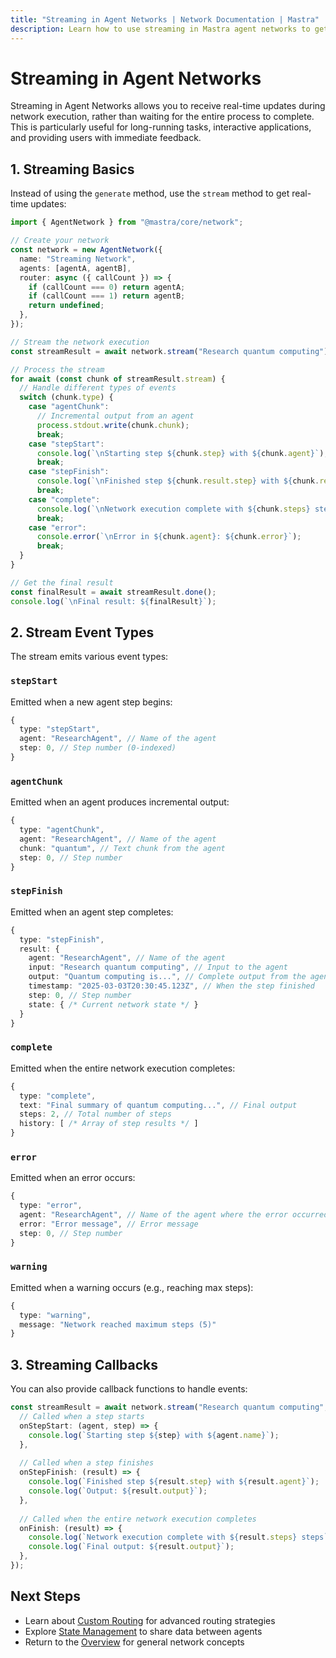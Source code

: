 ```yaml
---
title: "Streaming in Agent Networks | Network Documentation | Mastra"
description: Learn how to use streaming in Mastra agent networks to get real-time updates during network execution and create responsive, interactive applications.
---
```


# Streaming in Agent Networks

Streaming in Agent Networks allows you to receive real-time updates during network execution, rather than waiting for the entire process to complete. This is particularly useful for long-running tasks, interactive applications, and providing users with immediate feedback.

## 1. Streaming Basics

Instead of using the `generate` method, use the `stream` method to get real-time updates:

```ts showLineNumbers copy
import { AgentNetwork } from "@mastra/core/network";

// Create your network
const network = new AgentNetwork({
  name: "Streaming Network",
  agents: [agentA, agentB],
  router: async ({ callCount }) => {
    if (callCount === 0) return agentA;
    if (callCount === 1) return agentB;
    return undefined;
  },
});

// Stream the network execution
const streamResult = await network.stream("Research quantum computing");

// Process the stream
for await (const chunk of streamResult.stream) {
  // Handle different types of events
  switch (chunk.type) {
    case "agentChunk":
      // Incremental output from an agent
      process.stdout.write(chunk.chunk);
      break;
    case "stepStart":
      console.log(`\nStarting step ${chunk.step} with ${chunk.agent}`);
      break;
    case "stepFinish":
      console.log(`\nFinished step ${chunk.result.step} with ${chunk.result.agent}`);
      break;
    case "complete":
      console.log(`\nNetwork execution complete with ${chunk.steps} steps`);
      break;
    case "error":
      console.error(`\nError in ${chunk.agent}: ${chunk.error}`);
      break;
  }
}

// Get the final result
const finalResult = await streamResult.done();
console.log(`\nFinal result: ${finalResult}`);
```

## 2. Stream Event Types

The stream emits various event types:

### `stepStart`

Emitted when a new agent step begins:

```ts copy
{
  type: "stepStart",
  agent: "ResearchAgent", // Name of the agent
  step: 0, // Step number (0-indexed)
}
```

### `agentChunk`

Emitted when an agent produces incremental output:

```ts copy
{
  type: "agentChunk",
  agent: "ResearchAgent", // Name of the agent
  chunk: "quantum", // Text chunk from the agent
  step: 0, // Step number
}
```

### `stepFinish`

Emitted when an agent step completes:

```ts copy
{
  type: "stepFinish",
  result: {
    agent: "ResearchAgent", // Name of the agent
    input: "Research quantum computing", // Input to the agent
    output: "Quantum computing is...", // Complete output from the agent
    timestamp: "2025-03-03T20:30:45.123Z", // When the step finished
    step: 0, // Step number
    state: { /* Current network state */ }
  }
}
```

### `complete`

Emitted when the entire network execution completes:

```ts copy
{
  type: "complete",
  text: "Final summary of quantum computing...", // Final output
  steps: 2, // Total number of steps
  history: [ /* Array of step results */ ]
}
```

### `error`

Emitted when an error occurs:

```ts copy
{
  type: "error",
  agent: "ResearchAgent", // Name of the agent where the error occurred
  error: "Error message", // Error message
  step: 0, // Step number
}
```

### `warning`

Emitted when a warning occurs (e.g., reaching max steps):

```ts copy
{
  type: "warning",
  message: "Network reached maximum steps (5)"
}
```

## 3. Streaming Callbacks

You can also provide callback functions to handle events:

```ts showLineNumbers copy
const streamResult = await network.stream("Research quantum computing", {
  // Called when a step starts
  onStepStart: (agent, step) => {
    console.log(`Starting step ${step} with ${agent.name}`);
  },
  
  // Called when a step finishes
  onStepFinish: (result) => {
    console.log(`Finished step ${result.step} with ${result.agent}`);
    console.log(`Output: ${result.output}`);
  },
  
  // Called when the entire network execution completes
  onFinish: (result) => {
    console.log(`Network execution complete with ${result.steps} steps`);
    console.log(`Final output: ${result.output}`);
  },
});
```

## Next Steps

- Learn about [Custom Routing](./01-custom-routing.mdx) for advanced routing strategies
- Explore [State Management](./02-state-management.mdx) to share data between agents
- Return to the [Overview](./00-overview.mdx) for general network concepts
